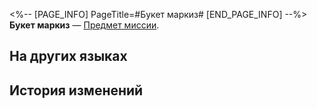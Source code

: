 <%-- [PAGE_INFO]
PageTitle=#Букет маркиз#
[END_PAGE_INFO] --%>
{{Предмет Инфобокс
|id          = 150062
|Изображение = Предмет Букет маркиз.png
|Тип         = Предмет миссии
|Инвентарь   = Миссии
|Редкость    = 3
|Эффект      = 
|Описание    = Букет изысканных маркиз. Обозначает высокий статус.
}}
'''Букет маркиз''' — [[Предмет миссии]].

==На других языках==
{{На других языках
|en   = A Stalk of Marquise
|zhs  = 一株侯爵夫人
|zht  = 一株侯爵夫人
|ja   = 伯爵夫人
|ko   = 후작 부인 한 다발
|es   = Marquesa
|fr   = Une tige de marquise
|ru   = Букет маркиз
|th   = Marquise หนึ่งก้าน
|vi   = Một Bụi Hầu Tước Phu Nhân
|de   = Marquise
|id   = Setangkai Marquise
|pt   = Um Caule de Marquesa
}}

==История изменений==
{{История изменений|3.5}}